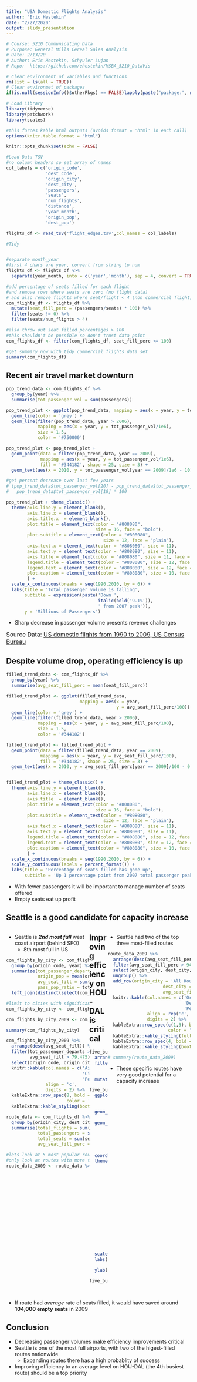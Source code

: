 ```yaml
---
title: "USA Domestic Flights Analysis"
author: "Eric Hestekin"
date: "2/27/2020"
output: slidy_presentation
---
```



``` r
# Course: 5210 Communicating Data
# Purpose: General Mills Cereal Sales Analysis
# Date: 2/13/20
# Author: Eric Hestekin, Schyuler Lujan
# Repo:  https://github.com/ehestekin/MSBA_5210_DataVis
```

``` r
# Clear environment of variables and functions
rm(list = ls(all = TRUE)) 
# Clear environmet of packages
if(is.null(sessionInfo()$otherPkgs) == FALSE)lapply(paste("package:", names(sessionInfo()$otherPkgs), sep=""), detach, character.only = TRUE, unload = TRUE)
```

``` r
# Load Library
library(tidyverse)
library(patchwork)
library(scales)

#this forces kable html outputs (avoids format = 'html' in each call)
options(knitr.table.format = "html")

knitr::opts_chunk$set(echo = FALSE)

```


```r
#Load Data TSV
#no column headers so set array of names
col_labels = c('origin_code',
               'dest_code',
               'origin_city',
               'dest_city',
               'passengers',
               'seats',
               'num_flights',
               'distance',
               'year_month',
               'origin_pop',
               'dest_pop')

flights_df <- read_tsv('flight_edges.tsv',col_names = col_labels)
```

```r
#Tidy


#separate month_year
#first 4 chars are year, convert from string to num
flights_df <- flights_df %>% 
  separate(year_month, into = c('year','month'), sep = 4, convert = TRUE) 

#add percentage of seats filled for each flight
#and remove rows where seats are zero (no flight data)
# and also remove flights where seat/flight < 4 (non commercial flight)
com_flights_df <- flights_df %>%
  mutate(seat_fill_perc = (passengers/seats) * 100) %>% 
  filter(seats != 0) %>% 
  filter(seats/num_flights > 4)

#also throw out seat filled percentages > 100
#this shouldn't be possible so don't trust data point
com_flights_df <- filter(com_flights_df, seat_fill_perc <= 100)

#get summary now with tidy commercial flights data set
summary(com_flights_df)
```

## Recent air travel market downturn

```r
pop_trend_data <- com_flights_df %>% 
  group_by(year) %>% 
  summarise(tot_passenger_vol = sum(passengers))

pop_trend_plot <- ggplot(pop_trend_data, mapping = aes(x = year, y = tot_passenger_vol/1e6)) +
  geom_line(color = 'grey') +
  geom_line(filter(pop_trend_data, year > 2006), 
            mapping = aes(x = year, y = tot_passenger_vol/1e6),
            size = 1.5, 
            color = '#750000')

pop_trend_plot <- pop_trend_plot + 
  geom_point(data = filter(pop_trend_data, year == 2009), 
             mapping = aes(x = year, y = tot_passenger_vol/1e6), 
             fill = '#344182', shape = 25, size = 3) +
  geom_text(aes(x = 2010, y = tot_passenger_vol[year == 2009]/1e6 - 10), label = '526.3M', color = '#344182' )

#get percent decrease over last few years
# (pop_trend_data$tot_passenger_vol[20] - pop_trend_data$tot_passenger_vol[18]) / 
#   pop_trend_data$tot_passenger_vol[18] * 100

pop_trend_plot + theme_classic() +
  theme(axis.line.y = element_blank(),
        axis.line.x = element_blank(),
        axis.title.x  = element_blank(),
        plot.title = element_text(color = "#808080",
                                  size = 16, face = "bold"),
        plot.subtitle = element_text(color = "#808080", 
                                     size = 12, face = "plain"),
        axis.text.x = element_text(color = "#808080", size = 11),
        axis.text.y = element_text(color = "#808080", size = 11),
        axis.title = element_text(color = "#808080", size = 11, face = "plain"),
        legend.title = element_text(color = "#808080", size = 12, face = "plain"),
        legend.text = element_text(color = "#808080", size = 12, face = "plain"),
        plot.caption = element_text(color = "#808080", size = 10, face = "plain", margin = margin(t=10))
        ) +
  scale_x_continuous(breaks = seq(1990,2010, by = 6)) +
  labs(title = 'Total passenger volume is falling',
       subtitle = expression(paste('Down ',
                                   italic(bold('9.1%')),
                                   ' from 2007 peak')),
       y = 'Millions of Passengers')


```

 - Sharp decrease in passenger volume presents revenue challenges

<font size = '3'>Source Data:  [US domestic flights from 1990 to 2009, US Census Bureau](http://academictorrents.com/details/a2ccf94bbb4af222bf8e69dad60a68a29f310d9a)</font>

## Despite volume drop, operating efficiency is up 


```r
filled_trend_data <- com_flights_df %>% 
  group_by(year) %>% 
  summarise(avg_seat_fill_perc = mean(seat_fill_perc))

filled_trend_plot <- ggplot(filled_trend_data, 
                            mapping = aes(x = year,
                                          y = avg_seat_fill_perc/100)) +
  geom_line(color = 'grey') +
  geom_line(filter(filled_trend_data, year > 2006), 
            mapping = aes(x = year, y = avg_seat_fill_perc/100),
            size = 1.5, 
            color = '#344182')

filled_trend_plot <- filled_trend_plot + 
  geom_point(data = filter(filled_trend_data, year == 2009), 
             mapping = aes(x = year, y = avg_seat_fill_perc/100), 
             fill = '#344182', shape = 25, size = 3) +
  geom_text(aes(x = 2010, y = avg_seat_fill_perc[year == 2009]/100 - 0.01), label = '71%', color = '#344182' )


filled_trend_plot + theme_classic() +
  theme(axis.line.y = element_blank(),
        axis.line.x = element_blank(),
        axis.title  = element_blank(),
        plot.title = element_text(color = "#808080",
                                  size = 16, face = "bold"),
        plot.subtitle = element_text(color = "#808080", 
                                     size = 12, face = "plain"),
        axis.text.x = element_text(color = "#808080", size = 11),
        axis.text.y = element_text(color = "#808080", size = 11),
        legend.title = element_text(color = "#808080", size = 12, face = "plain"),
        legend.text = element_text(color = "#808080", size = 12, face = "plain"),
        plot.caption = element_text(color = "#808080", size = 10, face = "plain", margin = margin(t=10))
        ) +
  scale_x_continuous(breaks = seq(1990,2010, by = 6)) +
  scale_y_continuous(labels = percent_format()) +
  labs(title = 'Percentage of seats filled has gone up',
       subtitle = 'Up 1 percentage point from 2007 total passenger peak')
```

- With fewer passengers it will be important to manage number of seats offered
- Empty seats eat up profit

## Seattle is a good candidate for capacity increase {data-width=83}

<div style="float: left; width: 45%;">

+ Seattle is ***2nd most full*** west coast airport (behind SFO)
    + 8th most full in US

```r
com_flights_by_city <- com_flights_df %>% 
  group_by(origin_code, year) %>% 
  summarize(tot_passenger_departs = sum(passengers),
            origin_pop = mean(origin_pop), #still want origin pop data.  mean should just return the pop
            avg_seat_fill = sum(passengers)/sum(seats) * 100,
            pass_pop_ratio = tot_passenger_departs / origin_pop) %>% 
  left_join(distinct(select(com_flights_df, origin_code, origin_city)), by = 'origin_code')

#limit to cities with significant departures (>100 passengers daily)
com_flights_by_city <- com_flights_by_city %>% filter(tot_passenger_departs > 36500)

com_flights_by_city_2009 <- com_flights_by_city %>% filter(year == 2009)

summary(com_flights_by_city)
```

```r
com_flights_by_city_2009 %>% 
  arrange(desc(avg_seat_fill)) %>% 
  filter(tot_passenger_departs > 1e6,
         avg_seat_fill > 79.475) %>% 
  select(origin_code, origin_city, avg_seat_fill) %>%
  knitr::kable(col.names = c('Airport Code',
                             'City',
                             'Percent Seats Filled'),
               align = 'c',
               digits = 2) %>% 
  kableExtra::row_spec(8, bold = T, 
                       color = '#a3a3a3', background = '#344182') %>% 
  kableExtra::kable_styling(bootstrap_options = 'condensed', font_size = 14)
```

```r
route_data <- com_flights_df %>% 
  group_by(origin_city, dest_city, year) %>% 
  summarise(total_flights = sum(num_flights),
            total_passengers = sum(passengers),
            total_seats = sum(seats),
            avg_seat_fill_perc = mean(total_passengers / total_seats) * 100)

#lets look at 5 most popular routes from last year and see how it has trended over the previous 10 years
#only look at routes with more than a flight every other day
route_data_2009 <- route_data %>% filter(year == 2009, total_flights > 365/2)
```

</div>

<div style="float: right; width: 45%;">

+ Seattle had two of the top three most-filled routes

```r

route_data_2009 %>% 
  arrange(desc(avg_seat_fill_perc)) %>% 
  filter(avg_seat_fill_perc > 94.4) %>% 
  select(origin_city, dest_city, avg_seat_fill_perc) %>%
  ungroup() %>% 
  add_row(origin_city = 'All Routes',
                     dest_city = 'Median:',
                     avg_seat_fill_perc = 75.284) %>% 
  knitr::kable(col.names = c('Origin',
                             'Destination',
                             'Percent Seats Filled'),
               align = rep('c', 3),
               digits = 2) %>% 
  kableExtra::row_spec(c(1,3), bold = T, 
                       color = '#a3a3a3', background = '#344182') %>% 
  kableExtra::kable_styling(full_width = T) %>% 
  kableExtra::row_spec(4, bold = T) %>%
  kableExtra::kable_styling(bootstrap_options = 'condensed', font_size = 14)

# summary(route_data_2009)
```

+ These specific routes have very good potential for a capacity increase

</div>

## Improving efficiency on HOU - DAL is critical

```r
five_busiest_routes_data <- route_data_2009 %>% 
  arrange(desc(total_passengers)) %>% 
  filter(total_passengers %in% 
           #manually select rows for now had a hard time filtering properly
           c(1501883, 1494141, 1399554, 1380928, 1352360)) %>% 
  mutate(route = paste(origin_city, ' - ', dest_city))

five_busiest_plot <-  
  ggplot(five_busiest_routes_data, 
         mapping = aes(x = route, 
                       y = avg_seat_fill_perc/100)) +
  geom_bar(stat = 'identity', 
           fill = c('grey','#750000','grey','grey','grey')) +
  geom_text(aes(x = route, y = avg_seat_fill_perc/100,
                label = scales::percent(avg_seat_fill_perc/100,
            accuracy = 1),
            fontface = c('plain','plain','plain','bold','plain')), 
            position = position_dodge(width = 0.9), 
            hjust = 1) +
  coord_flip() + theme_classic() +
  theme(axis.line.y = element_blank(),
        axis.line.x = element_blank(),
        axis.title.y  = element_blank(),
        plot.title = element_text(color = "#808080",
                                  size = 16, 
                                  face = "bold"),
        plot.subtitle = element_text(color = "#808080", 
                                     size = 12, 
                                     face = "plain"),
        axis.text.x = element_blank(),
        axis.ticks = element_blank(),
        axis.text.y = element_text(color = "#808080", size = 11,
                                   face = c('plain','bold','plain','plain','plain')),
        legend.title = element_text(color = "#808080", size = 12, face = "plain"),
        legend.text = element_text(color = "#808080", size = 12, face = "plain"),
        plot.caption = element_text(color = "#808080", size = 10, face = "plain", margin = margin(t=10))
        ) +
  scale_y_continuous(labels = percent_format(accuracy = 1)) +
  labs(title = 'Houston to Dallas flights are too empty',
       subtitle = 'Top 5 routes by passenger volume') +
  ylab('Percentage of Seats Filled')

five_busiest_plot

  
```

- If route had *average* rate of seats filled, it would have saved around **104,000 empty seats** in 2009


## Conclusion

- Decreasing passenger volumes make efficiency improvements critical
- Seattle is one of the most full airports, with two of the higest-filled routes nationwide.
  - Expanding routes there has a high probablity of success
- Improving efficiency to an average level on HOU-DAL (the 4th busiest route) should be a top priority
